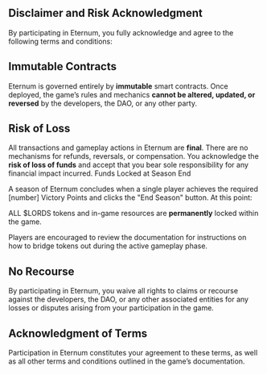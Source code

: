 ## Disclaimer and Risk Acknowledgment

By participating in Eternum, you fully acknowledge and agree to the following terms and conditions:
 
## Immutable Contracts

Eternum is governed entirely by **immutable** smart contracts. Once deployed, the game’s rules and mechanics **cannot be altered, updated, or reversed** by the developers, the DAO, or any other party.

## Risk of Loss

All transactions and gameplay actions in Eternum are **final**. There are no mechanisms for refunds, reversals, or compensation. You acknowledge the **risk of loss of funds** and accept that you bear sole responsibility for any financial impact incurred.
Funds Locked at Season End

A season of Eternum concludes when a single player achieves the required [number] Victory Points and clicks the "End Season" button. At this point:

ALL $LORDS tokens and in-game resources are **permanently** locked within the game.

Players are encouraged to review the documentation for instructions on how to bridge tokens out during the active gameplay phase.

## No Recourse

By participating in Eternum, you waive all rights to claims or recourse against the developers, the DAO, or any other associated entities for any losses or disputes arising from your participation in the game.

## Acknowledgment of Terms

Participation in Eternum constitutes your agreement to these terms, as well as all other terms and conditions outlined in the game’s documentation.
